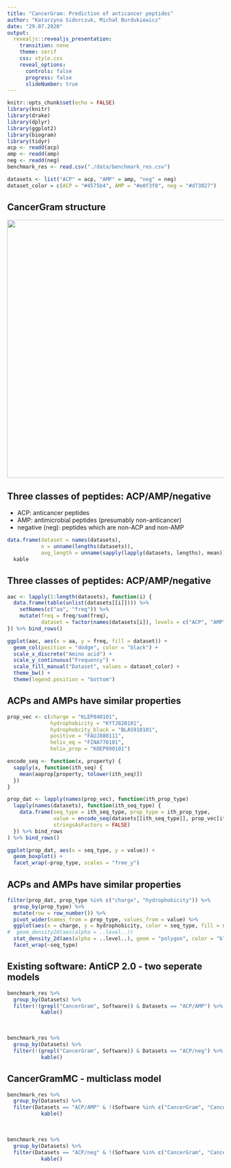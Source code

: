 ```yaml
---
title: "CancerGram: Prediction of anticancer peptides"
author: "Katarzyna Sidorczuk, Michał Burdukiewicz"
date: "29.07.2020"
output: 
  revealjs::revealjs_presentation:
    transition: none
    theme: serif
    css: style.css
    reveal_options:
      controls: false
      progress: false
      slideNumber: true
---
```


```r
knitr::opts_chunk$set(echo = FALSE)
library(knitr)
library(drake)
library(dplyr)
library(ggplot2)
library(biogram)
library(tidyr)
acp <- readd(acp)
amp <- readd(amp)
neg <- readd(neg)
benchmark_res <- read.csv("./data/benchmark_res.csv")

datasets <- list("ACP" = acp, "AMP" = amp, "neg" = neg)
dataset_color = c(ACP = "#4575b4", AMP = "#e0f3f8", neg = "#d73027")
```

## CancerGram structure

<img src="data/cancergram.png" width="600">

## Three classes of peptides: ACP/AMP/negative

 - ACP: anticancer peptides
 - AMP: antimicrobial peptides (presumably non-anticancer)
 - negative (neg): peptides which are non-ACP and non-AMP

```r
data.frame(dataset = names(datasets), 
           n = unname(lengths(datasets)),
           avg_length = unname(sapply(lapply(datasets, lengths), mean))) %>% 
  kable
```


## Three classes of peptides: ACP/AMP/negative

```r
aac <- lapply(1:length(datasets), function(i) {
  data.frame(table(unlist(datasets[[i]]))) %>% 
    setNames(c("aa", "freq")) %>% 
    mutate(freq = freq/sum(freq),
           dataset = factor(names(datasets[i]), levels = c("ACP", "AMP", "neg")))
}) %>% bind_rows()

ggplot(aac, aes(x = aa, y = freq, fill = dataset)) +
  geom_col(position = "dodge", color = "black") +
  scale_x_discrete("Amino acid") +
  scale_y_continuous("Frequency") +
  scale_fill_manual("Dataset", values = dataset_color) +
  theme_bw() +
  theme(legend.position = "bottom")


```


## ACPs and AMPs have similar properties

```r
prop_vec <- c(charge = "KLEP840101", 
              hydrophobicity = "KYTJ820101",
              hydrophobcity_black = "BLAS910101",
              positive = "FAUJ880111",
              helix_eq = "FINA770101",
              helix_prop = "KOEP990101")

encode_seq <- function(x, property) {
  sapply(x, function(ith_seq) {
    mean(aaprop[property, tolower(ith_seq)])
  })
}

prop_dat <- lapply(names(prop_vec), function(ith_prop_type) 
  lapply(names(datasets), function(ith_seq_type) {
    data.frame(seq_type = ith_seq_type, prop_type = ith_prop_type, 
               value = encode_seq(datasets[[ith_seq_type]], prop_vec[ith_prop_type]),
               stringsAsFactors = FALSE)
  }) %>% bind_rows
) %>% bind_rows()

ggplot(prop_dat, aes(x = seq_type, y = value)) +
  geom_boxplot() +
  facet_wrap(~prop_type, scales = "free_y")
```

## ACPs and AMPs have similar properties

```r
filter(prop_dat, prop_type %in% c("charge", "hydrophobicity")) %>% 
  group_by(prop_type) %>% 
  mutate(row = row_number()) %>% 
  pivot_wider(names_from = prop_type, values_from = value) %>% 
  ggplot(aes(x = charge, y = hydrophobicity, color = seq_type, fill = seq_type)) +
#  geom_density2d(aes(alpha = ..level..))
  stat_density_2d(aes(alpha = ..level..), geom = "polygon", color = "black", size = 0.4) +
  facet_wrap(~seq_type)

```

## Existing software: AntiCP 2.0 - two seperate models


```r
benchmark_res %>% 
  group_by(Datasets) %>% 
  filter(!(grepl("CancerGram", Software)) & Datasets == "ACP/AMP") %>% 
           kable()
```

<br/>


```r
benchmark_res %>% 
  group_by(Datasets) %>% 
  filter(!(grepl("CancerGram", Software)) & Datasets == "ACP/neg") %>% 
           kable()
```


## CancerGramMC - multiclass model
```r
benchmark_res %>% 
  group_by(Datasets) %>% 
  filter(Datasets == "ACP/AMP" & !(Software %in% c("CancerGram", "CancerGramMC"))) %>% 
           kable()
```

<br/>

```r
benchmark_res %>% 
  group_by(Datasets) %>% 
  filter(Datasets == "ACP/neg" & !(Software %in% c("CancerGram", "CancerGramMC"))) %>% 
           kable()
```